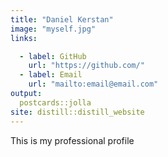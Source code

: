 ```yaml
---
title: "Daniel Kerstan"
image: "myself.jpg"
links:

  - label: GitHub
    url: "https://github.com/"
  - label: Email
    url: "mailto:email@email.com"
output:
  postcards::jolla
site: distill::distill_website
---
```

 
 This is my professional profile
